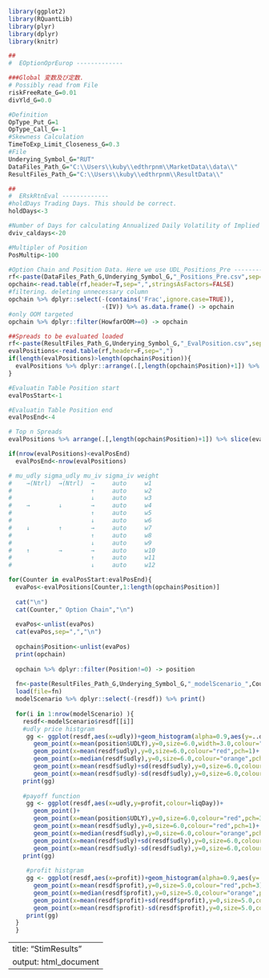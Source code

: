 ```r
library(ggplot2)
library(RQuantLib)
library(plyr)
library(dplyr)
library(knitr)
```

```r
##
#  EOptionOprEurop -------------

###Global 変数及び定数.
# Possibly read from File
riskFreeRate_G=0.01
divYld_G=0.0

#Definition
OpType_Put_G=1
OpType_Call_G=-1
#Skewness Calculation
TimeToExp_Limit_Closeness_G=0.3
#File
Underying_Symbol_G="RUT"
DataFiles_Path_G="C:\\Users\\kuby\\edthrpnm\\MarketData\\data\\"
ResultFiles_Path_G="C:\\Users\\kuby\\edthrpnm\\ResultData\\"

##
#  ERskRtnEval -------------
#holdDays Trading Days. This should be correct.
holdDays<-3

#Number of Days for calculating Annualized Daily Volatility of Implied Volatility (DVIV)
dviv_caldays<-20

#Multipler of Position
PosMultip<-100

#Option Chain and Position Data. Here we use UDL_Positions_Pre ---------------
rf<-paste(DataFiles_Path_G,Underying_Symbol_G,"_Positions_Pre.csv",sep="")
opchain<-read.table(rf,header=T,sep=",",stringsAsFactors=FALSE)
#filtering. deleting unnecessary column
opchain %>% dplyr::select(-(contains('Frac',ignore.case=TRUE)),
                          -(IV)) %>% as.data.frame() -> opchain
#only OOM targeted
opchain %>% dplyr::filter(HowfarOOM>=0) -> opchain

##Spreads to be evaluated loaded
rf<-paste(ResultFiles_Path_G,Underying_Symbol_G,"_EvalPosition.csv",sep="")
evalPositions<-read.table(rf,header=F,sep=",")
if(length(evalPositions)>length(opchain$Position)){
  evalPositions %>% dplyr::arrange(.[,length(opchain$Position)+1]) %>% distinct() -> evalPositions 
}

#Evaluatin Table Position start
evalPosStart<-1

#Evaluatin Table Position end
evalPosEnd<-4

# Top n Spreads
evalPositions %>% arrange(.[,length(opchain$Position)+1]) %>% slice(evalPosStart:evalPosEnd) -> evalPositions

if(nrow(evalPositions)<evalPosEnd) 
  evalPosEnd<-nrow(evalPositions)

# mu_udly sigma_udly mu_iv sigma_iv weight
#    →(Ntrl)  →(Ntrl)  →     auto     w1
#                      ↑     auto     w2
#                      ↓     auto     w3
#    →        ↓        →     auto     w4
#                      ↑     auto     w5
#                      ↓     auto     w6
#    ↓        ↑        →     auto     w7
#                      ↑     auto     w8
#                      ↓     auto     w9
#    ↑        →        →     auto     w10
#                      ↑     auto     w11
#                      ↓     auto     w12

for(Counter in evalPosStart:evalPosEnd){
  evaPos<-evalPositions[Counter,1:length(opchain$Position)]
  
  cat("\n")
  cat(Counter," Option Chain","\n")
  
  evaPos<-unlist(evaPos)
  cat(evaPos,sep=",","\n")
  
  opchain$Position<-unlist(evaPos)
  print(opchain)
  
  opchain %>% dplyr::filter(Position!=0) -> position
  
  fn<-paste(ResultFiles_Path_G,Underying_Symbol_G,"_modelScenario_",Counter,sep="")
  load(file=fn)
  modelScenario %>% dplyr::select(-(resdf)) %>% print()
  
  for(i in 1:nrow(modelScenario) ){
    resdf<-modelScenario$resdf[[i]]
    #udly price histgram
     gg <- ggplot(resdf,aes(x=udly))+geom_histogram(alpha=0.9,aes(y=..density..))+geom_density(size=1.0,adjust=0.8,colour="cyan2")+
       geom_point(x=mean(position$UDLY),y=0,size=6.0,width=3.0,colour="red",pch=3)+
       geom_point(x=mean(resdf$udly),y=0,size=6.0,colour="red",pch=1)+
       geom_point(x=median(resdf$udly),y=0,size=6.0,colour="orange",pch=1)+
       geom_point(x=mean(resdf$udly)+sd(resdf$udly),y=0,size=6.0,colour="darkgrey",pch=2)+
       geom_point(x=mean(resdf$udly)-sd(resdf$udly),y=0,size=6.0,colour="darkgrey",pch=2)
    print(gg)
    
    #payoff function
     gg <- ggplot(resdf,aes(x=udly,y=profit,colour=liqDay))+
       geom_point()+
       geom_point(x=mean(position$UDLY),y=0,size=6.0,colour="red",pch=3)+
       geom_point(x=mean(resdf$udly),y=0,size=6.0,colour="red",pch=1)+
       geom_point(x=median(resdf$udly),y=0,size=6.0,colour="orange",pch=1)+
       geom_point(x=mean(resdf$udly)+sd(resdf$udly),y=0,size=6.0,colour="darkgrey",pch=2)+
       geom_point(x=mean(resdf$udly)-sd(resdf$udly),y=0,size=6.0,colour="darkgrey",pch=2)
    print(gg)
     
     #profit histgram
     gg <- ggplot(resdf,aes(x=profit))+geom_histogram(alpha=0.9,aes(y=..density..))+geom_density(size=1.0,adjust=0.3,colour="cyan2")+
       geom_point(x=mean(resdf$profit),y=0,size=5.0,colour="red",pch=3)+
       geom_point(x=median(resdf$profit),y=0,size=5.0,colour="orange",pch=1)+
       geom_point(x=mean(resdf$profit)+sd(resdf$profit),y=0,size=5.0,colour="darkgrey",pch=2)+
       geom_point(x=mean(resdf$profit)-sd(resdf$profit),y=0,size=5.0,colour="darkgrey",pch=2)
     print(gg)
  }
  }

```

---
title: "StimResults"
output: html_document
---
